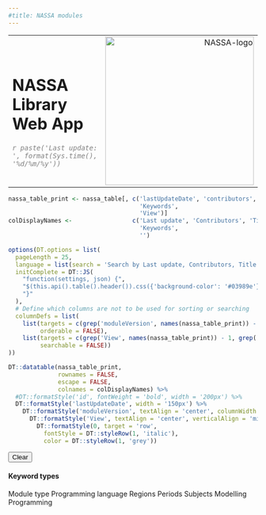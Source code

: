 ```yaml
---
#title: NASSA modules
---
```


<table class='pageHeader'>
  <tr>
    <td>
      <h1 class='pageTitle'>NASSA Library Web App</h1>
      <i style="text-align:right; color:grey;">`r paste('Last update: ', format(Sys.time(), '%d/%m/%y'))`</i>
    </td>
    <td style='text-align:right;'>
      <img src='images/NASSA-logo.png' width='300px' alt='NASSA-logo'>
    </td>
  </tr>
</table>

<div id="nassa_table_container">
```r
nassa_table_print <- nassa_table[, c('lastUpdateDate', 'contributors', 'title', 'moduleVersion', 
                                     'Keywords', 
                                     'View')]
colDisplayNames <-                 c('Last update', 'Contributors', 'Title', 'Current version', 
                                     'Keywords', 
                                     '')

options(DT.options = list(
  pageLength = 25, 
  language = list(search = 'Search by Last update, Contributors, Title or keyword:'), 
  initComplete = DT::JS(
    "function(settings, json) {",
    "$(this.api().table().header()).css({'background-color': '#03989e'});",
    "}"
  ),
  # Define which columns are not to be used for sorting or searching
  columnDefs = list(
    list(targets = c(grep('moduleVersion', names(nassa_table_print)) - 1, grep('moduleVersion', names(nassa_table_print)) - 1), 
         orderable = FALSE), 
    list(targets = c(grep('View', names(nassa_table_print)) - 1, grep('View', names(nassa_table_print)) - 1), 
         searchable = FALSE))
))

DT::datatable(nassa_table_print, 
              rownames = FALSE,
              escape = FALSE,
              colnames = colDisplayNames) %>% 
  #DT::formatStyle('id', fontWeight = 'bold', width = '200px') %>% 
  DT::formatStyle('lastUpdateDate', width = '150px') %>% 
    DT::formatStyle('moduleVersion', textAlign = 'center', columnWidth = '50px') %>% 
      DT::formatStyle('View', textAlign = 'center', verticalAlign = 'middle', columnWidth = '50px', fontSize = '200%') %>% 
        DT::formatStyle(0, target = 'row', 
          fontStyle = DT::styleRow(1, 'italic'), 
          color = DT::styleRow(1, 'grey'))
```
</div>

<div id="customsidebar">
  <button id="resetFilter">Clear</button>
  <br>
  <h4>Keyword types</h4>
  <p>
    <span class="badge" id="badgeModuleType">Module type</span>
    <span class="badge" id="badgeLanguage">Programming language</span>
    <span class="badge" id="badgeRegions">Regions</span>
    <span class="badge" id="badgePeriods">Periods</span>
    <span class="badge" id="badgeSubjects">Subjects</span>
    <span class="badge" id="badgeModelling">Modelling</span>
    <span class="badge" id="badgeProgramming">Programming</span>
  </p>
</div>

<script src='js/selectKeyword.js'></script>



